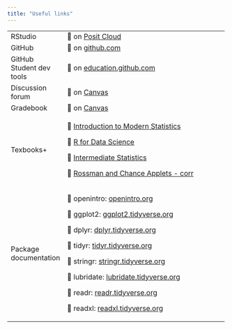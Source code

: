 ```yaml
---
title: "Useful links"
---
```


+--------------------------+-------------------------------------------------------------------------------------------------+---+
| RStudio                  | 🔗 on [Posit Cloud](https://posit.cloud/)                                                       |   |
+--------------------------+-------------------------------------------------------------------------------------------------+---+
| GitHub                   | 🔗 on [github.com](https://posit.cloud/)                                                        |   |
+--------------------------+-------------------------------------------------------------------------------------------------+---+
| GitHub Student dev tools | 🔗 on [education.github.com](https://github.com/education/students)                             |   |
+--------------------------+-------------------------------------------------------------------------------------------------+---+
| Discussion forum         | 🔗 on [Canvas](https://canvas.ithaca.edu)                                                       |   |
+--------------------------+-------------------------------------------------------------------------------------------------+---+
| Gradebook                | 🔗 on [Canvas](https://canvas.duke.edu/courses/26106/gradebook)                                 |   |
+--------------------------+-------------------------------------------------------------------------------------------------+---+
| Texbooks+                | 🔗 [Introduction to Modern Statistics](https://openintro-ims2.netlify.app/)                     |   |
|                          |                                                                                                 |   |
|                          | 🔗 [R for Data Science](https://r4ds.hadley.nz/)                                                |   |
|                          |                                                                                                 |   |
|                          | 🔗 [Intermediate Statistics](https://open.umn.edu/opentextbooks/textbooks/1078)                 |   |
|                          |                                                                                                 |   |
|                          | 🔗 [Rossman and Chance Applets - corr](https://www.rossmanchance.com/applets/index2021.html)    |   |
+--------------------------+-------------------------------------------------------------------------------------------------+---+
| Package documentation    | 🔗 openintro: [openintro.org](https://www.rdocumentation.org/packages/openintro/versions/2.4.0) |   |
|                          |                                                                                                 |   |
|                          | 🔗 ggplot2: [ggplot2.tidyverse.org](https://ggplot2.tidyverse.org/)                             |   |
|                          |                                                                                                 |   |
|                          | 🔗 dplyr: [dplyr.tidyverse.org](https://dplyr.tidyverse.org/)                                   |   |
|                          |                                                                                                 |   |
|                          | 🔗 tidyr: [tidyr.tidyverse.org](https://tidyr.tidyverse.org/)                                   |   |
|                          |                                                                                                 |   |
|                          | 🔗 stringr: [stringr.tidyverse.org](https://stringr.tidyverse.org/)                             |   |
|                          |                                                                                                 |   |
|                          | 🔗 lubridate: [lubridate.tidyverse.org](https://lubridate.tidyverse.org/)                       |   |
|                          |                                                                                                 |   |
|                          | 🔗 readr: [readr.tidyverse.org](https://readr.tidyverse.org/)                                   |   |
|                          |                                                                                                 |   |
|                          | 🔗 readxl: [readxl.tidyverse.org](https://readxl.tidyverse.org/)                                |   |
+--------------------------+-------------------------------------------------------------------------------------------------+---+
